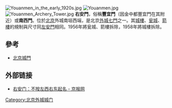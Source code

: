 [[File:Youanmen_in_the_early_1920s.jpg|thumb]]
[[File:Youanmen.jpg|thumb]]
[[File:Youanmen_Archery_Tower.jpg|thumb]]
'''右安門'''，俗稱'''豐宜門'''（因金中都豐宜門在其附近）或'''南西門'''。位於[[北京|北京]]外城南垣西端，是北京[[外城七門|外城七門]]之一。其[[城樓|城樓]]、[[瓮城|瓮城]]、[[箭樓|箭樓]]的規制與尺寸同[[左安門|左安門]]相同。1956年將瓮城、箭樓拆除，1958年將城樓拆除。

== 參考 ==
*[[北京城門|北京城門]]

== 外部链接 ==
* [https://web.archive.org/web/20131004214007/http://meiwen.gmw.cn/2012-05/24/content_4210579.htm 右安门：不按左西右东起名 - 京报网]

{{commonscat|Youanmen}}
{{北京城门}}

[[Category:北京外城城门|Category:北京外城城门]]